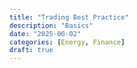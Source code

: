 ```yaml
---
title: "Trading Best Practice"
description: "Basics"
date: "2025-06-02"
categories: [Energy, Finance]
draft: true
---
```


